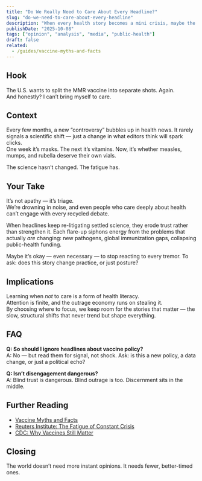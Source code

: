 ```yaml
---
title: "Do We Really Need to Care About Every Headline?"
slug: "do-we-need-to-care-about-every-headline"
description: "When every health story becomes a mini crisis, maybe the crisis is attention itself."
publishDate: "2025-10-08"
tags: ["opinion", "analysis", "media", "public-health"]
draft: false
related:
  - /guides/vaccine-myths-and-facts
---
```



## Hook
The U.S. wants to split the MMR vaccine into separate shots. Again.  
And honestly? I can’t bring myself to care.

<OutbreakBox dataKey="measlesUS" year={2025} />

## Context
Every few months, a new “controversy” bubbles up in health news. It rarely signals a scientific shift — just a change in what editors think will spark clicks.  
One week it’s masks. The next it’s vitamins. Now, it’s whether measles, mumps, and rubella deserve their own vials.

The science hasn’t changed. The fatigue has.

## Your Take
It’s not apathy — it’s triage.  
We’re drowning in noise, and even people who care deeply about health can’t engage with every recycled debate.  

When headlines keep re-litigating settled science, they erode trust rather than strengthen it. Each flare-up siphons energy from the problems that actually *are* changing: new pathogens, global immunization gaps, collapsing public-health funding.

Maybe it’s okay — even necessary — to stop reacting to every tremor. To ask: does this story change practice, or just posture?

## Implications
Learning when *not* to care is a form of health literacy.  
Attention is finite, and the outrage economy runs on stealing it.  
By choosing where to focus, we keep room for the stories that matter — the slow, structural shifts that never trend but shape everything.

## FAQ
**Q: So should I ignore headlines about vaccine policy?**  
A: No — but read them for signal, not shock. Ask: is this a new policy, a data change, or just a political echo?

**Q: Isn’t disengagement dangerous?**  
A: Blind trust is dangerous. Blind outrage is too. Discernment sits in the middle.

## Further Reading
- [Vaccine Myths and Facts](/guides/vaccine-myths-and-facts)
- [Reuters Institute: The Fatigue of Constant Crisis](https://reutersinstitute.politics.ox.ac.uk/)
- [CDC: Why Vaccines Still Matter](https://www.cdc.gov/vaccines/parents/why-vaccinate.html)

## Closing
The world doesn’t need more instant opinions. It needs fewer, better-timed ones.
